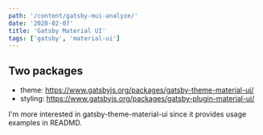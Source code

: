 ```yaml
---
path: '/content/gatsby-mui-analyze/'
date: '2020-02-07'
title: 'Gatsby Material UI'
tags: ['gatsby', 'material-ui']
---
```


## Two packages
* theme: https://www.gatsbyjs.org/packages/gatsby-theme-material-ui/
* styling: https://www.gatsbyjs.org/packages/gatsby-plugin-material-ui/



I'm more interested in gatsby-theme-material-ui since it provides usage examples in READMD.
